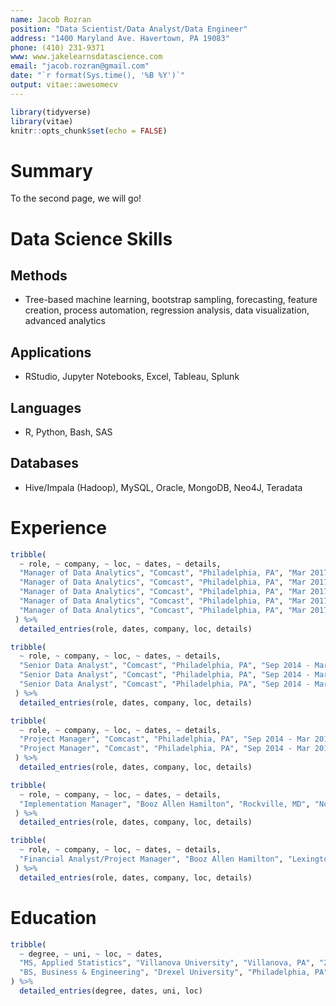 ```yaml
---
name: Jacob Rozran
position: "Data Scientist/Data Analyst/Data Engineer"
address: "1400 Maryland Ave. Havertown, PA 19083"
phone: (410) 231-9371
www: www.jakelearnsdatascience.com
email: "jacob.rozran@gmail.com"
date: "`r format(Sys.time(), '%B %Y')`"
output: vitae::awesomecv
---
```


```r
library(tidyverse)
library(vitae)
knitr::opts_chunk$set(echo = FALSE)
```

# Summary

To the second page, we will go!

# Data Science Skills

## Methods

* Tree-based machine learning, bootstrap sampling, forecasting, feature creation, process automation, regression analysis, data visualization, advanced analytics

## Applications

* RStudio, Jupyter Notebooks, Excel, Tableau, Splunk

## Languages

* R, Python, Bash, SAS

## Databases

* Hive/Impala (Hadoop), MySQL, Oracle, MongoDB, Neo4J, Teradata

# Experience
```r
tribble(
  ~ role, ~ company, ~ loc, ~ dates, ~ details,
  "Manager of Data Analytics", "Comcast", "Philadelphia, PA", "Mar 2017 - Present", "Lead and manage the data analytics and engineering team for Xfinity Mobile Credit Risk Management, including hiring and training of staff analysts and engineers, collaborating with and providing analysis for stakeholders, and tracking and prioritizing all team tasking.",
  "Manager of Data Analytics", "Comcast", "Philadelphia, PA", "Mar 2017 - Present", "Designed and built a fraud decision making tool that combines custom feature creation, statistical and business rules, and predictive models built in R, Python, and Bash, which, in large part, is responsible for a decrease in month-over-month fraud losses by 92% in 2018.",
  "Manager of Data Analytics", "Comcast", "Philadelphia, PA", "Mar 2017 - Present", "Forecast involuntary churn (both bad debt and unit loss) for the organization on the numerous segments of our customer base.",
  "Manager of Data Analytics", "Comcast", "Philadelphia, PA", "Mar 2017 - Present", "Built and maintain numerous Tableau and Splunk dashboards representing fraud and credit to the organization.",
  "Manager of Data Analytics", "Comcast", "Philadelphia, PA", "Mar 2017 - Present", "Provide coaching, leadership, and mentorship to all analysts on the Xfinity Mobile Risk Management team."
 ) %>% 
  detailed_entries(role, dates, company, loc, details)
```

```r
tribble(
  ~ role, ~ company, ~ loc, ~ dates, ~ details,
  "Senior Data Analyst", "Comcast", "Philadelphia, PA", "Sep 2014 - Mar 2017", "Designed and built predictive models, which improved compromised user account detection times and discovery accuracy, for the Internet Services Engineering Analytics team – this work was presented internally along with several internal blog posts about the effort.", 
  "Senior Data Analyst", "Comcast", "Philadelphia, PA", "Sep 2014 - Mar 2017", "Used statistical methods to discover and automate the detection of anomalies.", 
  "Senior Data Analyst", "Comcast", "Philadelphia, PA", "Sep 2014 - Mar 2017", "Created forecasts of user base growth and project completion."
 ) %>% 
  detailed_entries(role, dates, company, loc, details)
```

```r
tribble(
  ~ role, ~ company, ~ loc, ~ dates, ~ details,
  "Project Manager", "Comcast", "Philadelphia, PA", "Sep 2014 - Mar 2017", "Served as a Project Manager and ScrumMaster for the Messaging Application Engineering (MAE) team, responsible for Residential Voicemail and Email Engineering teams.",
  "Project Manager", "Comcast", "Philadelphia, PA", "Sep 2014 - Mar 2017", "Obtained my Project Management Professional (PMP) and Certified ScrumMaster (CSM) certifications during my tenure as PM for the Messaging team."
 ) %>% 
  detailed_entries(role, dates, company, loc, details)
```

```r
tribble(
  ~ role, ~ company, ~ loc, ~ dates, ~ details,
  "Implementation Manager", "Booz Allen Hamilton", "Rockville, MD", "Nov 2010 - Apr 2013", "Served as the Implementation Manager and Site Administrator for the National Children’s Study (NCS) Portal, a Microsoft SharePoint 2010 web application, the NCS Application Homepage, and NCS Password Self Service."
 ) %>% 
  detailed_entries(role, dates, company, loc, details)
```

```r
tribble(
  ~ role, ~ company, ~ loc, ~ dates, ~ details,
  "Financial Analyst/Project Manager", "Booz Allen Hamilton", "Lexington Park, MD", "Nov 2009 - Oct 2010", "Developed a financial tracking system for client, which allowed key stakeholders to view current and projected funding over the lifetime of the contract."
 ) %>% 
  detailed_entries(role, dates, company, loc, details)
```


# Education
```r
tribble(
  ~ degree, ~ uni, ~ loc, ~ dates,
  "MS, Applied Statistics", "Villanova University", "Villanova, PA", "2015 - 2017",
  "BS, Business & Engineering", "Drexel University", "Philadelphia, PA", "2004 - 2009"
) %>% 
  detailed_entries(degree, dates, uni, loc)
```

